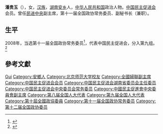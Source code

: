 '''潘贵玉'''（{{bd|1946年|8月|}}），女，[[汉族|汉族]]，[[湖南|湖南]][[安乡|安乡]]人，[[中华人民共和国|中华人民共和国]]政治人物。[[中国民主促进会|中国民主促进会]]会员。曾任[[民进中央|民进中央]]副主席，第十一届全国政协常务委员、副秘书长（兼职）。

== 生平 ==
2008年，当选第十一届全国政协常务委员<ref>{{cite news|title=第十一届全国政协委员名单|url=http://www.indaa.com.cn/zt/2009qglh/zxzs/200903/t20090303_127573.html|accessdate=2013-04-09|newspaper=新华社北京1月25日电 中国人民政治协商会议第十一届全国委员会委员名单(共2237人，2008年1月25日政协第十届全国委员会常务委员会第二十次会议通过)|date=2008年1月25日|deadurl=yes|archiveurl=https://web.archive.org/web/20130928014403/http://www.indaa.com.cn/zt/2009qglh/zxzs/200903/t20090303_127573.html|archivedate=2013年9月28日}}</ref>，代表中国民主促进会，分入第九组。<ref>{{cite news|title=全国政协信息-潘贵玉|url=http://www.cppcc.gov.cn/CMS/wylibary/showJcwyxtInfoWylibary.action?tabJcwyxt.guid=11W0003290&wytype=wjwy|accessdate=2013-04-11|newspaper=全国政协委员会|archive-date=2019-06-06|archive-url=https://web.archive.org/web/20190606120838/http://www.cppcc.gov.cn/CMS/wylibary/showJcwyxtInfoWylibary.action?tabJcwyxt.guid=11W0003290&wytype=wjwy|dead-url=no}}</ref>

== 參考文獻 ==
{{reflist}}

{{中国政治人物小作品}}
{{Navboxes 
| title  = 潘贵玉在[[中国民主促进会|中国民主促进会]]的职务
| list1  =
{{中国民主促进会第九届中央委员会}}
{{中国民主促进会第十届中央委员会}}
{{中国民主促进会第十一届中央委员会}}
{{中国民主促进会第十二届中央委员会}}
}}
{{Navboxes 
| title  = 潘贵玉在[[中华全国妇女联合会|中华全国妇女联合会]]的职务
| list1  =
{{中华全国妇女联合会第十届执行委员会}}
}}

{{Authority control}}
{{DEFAULTSORT:Pan潘}}
[[Category:潘姓|Gui]]
[[Category:安鄉人|Category:安鄉人]]
[[Category:北京师范大学校友|Category:北京师范大学校友]]
[[Category:全國婦聯副主席|Category:全國婦聯副主席]]
[[Category:中国民主促进会会员|Category:中国民主促进会会员]]
[[Category:中国民主促进会湖南省委员会主任委员|Category:中国民主促进会湖南省委员会主任委员]]
[[Category:中国民主促进会中央委员会常务委员|Category:中国民主促进会中央委员会常务委员]]
[[Category:中國民主促進會中央委員會副主席|Category:中國民主促進會中央委員會副主席]]
[[Category:第八届全国人大代表|Category:第八届全国人大代表]]
[[Category:第九届全国人大代表|Category:第九届全国人大代表]]
[[Category:第十屆全國政協委員|Category:第十屆全國政協委員]]
[[Category:第十一届全国政协常务委员|Category:第十一届全国政协常务委员]]
[[Category:第十二届全国政协委员|Category:第十二届全国政协委员]]